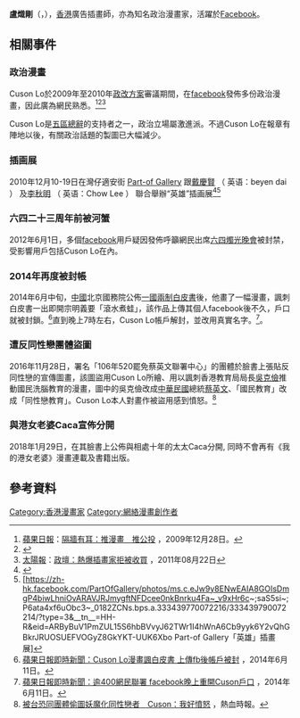 {{Infobox comics creator
| name = Cuson Lo
| image = 
| caption = 
| birth_name = 盧熾剛
| birth_date = {{birth year and age|1972}}
| birth_place = 
| death_date = 
| death_place = 
| nationality = {{CNHK}}
| area = [[插畫師|插畫師]]、[[漫畫家|漫畫家]]
| alias = 
| years_active = 2009年起
| notable works = 《快樂政治》漫畫<br>《我的港女老婆》
| collaborators = 
| awards = 
| partner =
| spouse = {{marriage|CaCa Yu|2008|2018|reason=divorced}}
| children = 
| relatives = 
| signature = 
| module = 
| website = 
}}
'''盧熾剛'''（{{lang-en|Cuson Lo Chi Kong}}，{{bd|1972年}}），[[香港|香港]]廣告插畫師，亦為知名政治漫畫家，活躍於[[Facebook|Facebook]]。

== 相關事件 ==
=== 政治漫畫 ===
Cuson Lo於2009年至2010年[[2012年香港政治制度改革|政改方案]]審議期間，在[[facebook|facebook]]發佈多份政治漫畫，因此廣為網民熟悉。<ref>[[蘋果日報|蘋果日報]]：[http://hk.apple.nextmedia.com/news/art/20091228/13568757 隔牆有耳：推漫畫　推公投] {{Wayback|url=http://hk.apple.nextmedia.com/news/art/20091228/13568757 |date=20161201080221 }}，2009年12月28日。</ref><ref>{{Cite web |url=http://www.inmediahk.net/taxonomy/term/507003 |title=香港獨立媒體：盧熾剛－打油詩 |access-date=2014-08-09 |archive-date=2016-12-01 |archive-url=https://web.archive.org/web/20161201014957/http://www.inmediahk.net/taxonomy/term/507003 |dead-url=no }}</ref><ref>[[太陽報|太陽報]]：[http://the-sun.on.cc/cnt/news/20110822/00408_002.html 政壇：熱爆插畫家拒被收買] {{Wayback|url=http://the-sun.on.cc/cnt/news/20110822/00408_002.html |date=20210120233809 }}，2011年08月22日</ref>

Cuson Lo是[[五區總辭|五區總辭]]的支持者之一，政治立場屬激進派。不過Cuson Lo在報章有陣地以後，有關政治話題的製圖已大幅減少。

=== 插画展 ===
2010年12月10-19日在灣仔適安街 [[Part-of_Gallery|Part-of Gallery]] 跟[[戴慶賢|戴慶賢]] （ 英语：beyen dai ） 及[[李秋明|李秋明]] （ 英语：Chow Lee ） 聯合舉辦“英雄”插画展<ref>{{Cite web |url=http://cusonlo.blogspot.com/2010/11/2010.html |title=cuson's blog「英雄」插畫展 |access-date=2020-02-09 |archive-date=2020-02-01 |archive-url=https://web.archive.org/web/20200201134406/http://cusonlo.blogspot.com/2010/11/2010.html |dead-url=no }}</ref><ref>[https://zh-hk.facebook.com/PartOfGallery/photos/ms.c.eJw9y8ENwEAIA8GOIsDmgP4biwLhniOvARAVJRJmygftNFDcee0nkBnrku4Fa~_v9xHr6c~;saS5si~;P6ata4xf6uObc3~_0182ZCNs.bps.a.333439770072216/333439790072214/?type=3&__tn__=HH-R&eid=ARByBuV1PmZUL15S6hbBVvyJ62TWr1I4hWnA6Cb9yyk6Y2vQhGBkrJRUOSUEFVOGyZ8GkYKT-UUK6Xbo Part-of Gallery「英雄」插畫展]</ref>

=== 六四二十三周年前被河蟹 ===
{{main|六四事件}}
2012年6月1日，多個[[facebook|facebook]]用戶疑因發佈呼籲網民出席[[六四事件|六四燭光晚會]]被封禁，受影響用戶包括Cuson Lo在內。

=== 2014年再度被封帳 ===
2014年6月中旬，[[中國|中國]]北京國務院公佈[[一國兩制白皮書|一國兩制白皮書]]後，他畫了一幅漫畫，諷刺白皮書一出即開宗明義要「滾水煮蛙」，該作品上傳其個人facebook後不久，戶口就被封鎖。<ref>[http://hk.apple.nextmedia.com/realtime/news/20140611/52573039 蘋果日報即時新聞：Cuson Lo漫畫諷白皮書 上傳fb後帳戶被封] {{Wayback|url=http://hk.apple.nextmedia.com/realtime/news/20140611/52573039 |date=20161203053723 }}，2014年6月11日。</ref>直到晚上7時左右，Cuson Lo帳戶解封，並改用真實名字。<ref>[http://hk.apple.nextmedia.com/realtime/news/20140611/52575599 蘋果日報即時新聞：逾400網民聯署 facebook晚上重開Cuson戶口] {{Wayback|url=http://hk.apple.nextmedia.com/realtime/news/20140611/52575599 |date=20160304203848 }}，2014年6月11日。</ref>。

=== 遭反同性戀團體盜圖 ===
2016年11月28日，署名「106年520罷免蔡英文聯署中心」的團體於臉書上張貼反同性戀的宣傳圖畫，該圖盜用Cuson Lo所繪、用以諷刺香港教育局局長[[吳克儉|吳克儉]]推動國民洗腦教育的漫畫，圖中的吳克儉改成[[中華民國|中華民國]]總統[[蔡英文|蔡英文]]、「國民教育」改成「同性戀教育」。Cuson Lo本人對畫作被盜用感到憤怒。<ref>[http://www.passiontimes.hk/article/11-30-2016/34188 被台恐同團體偷圖妖魔化同性戀者　Cuson：我好憤怒] {{Wayback|url=http://www.passiontimes.hk/article/11-30-2016/34188 |date=20161202093037 }}，熱血時報。</ref>

=== 與港女老婆Caca宣佈分開 ===
2018年1月29日，在其臉書上公佈與相處十年的太太Caca分開, 同時不會再有《我的港女老婆》漫畫連載及書籍出版{{來源請求}}。

== 參考資料 ==
{{reflist}}

[[Category:香港漫畫家|Category:香港漫畫家]]
[[Category:網絡漫畫創作者|Category:網絡漫畫創作者]]